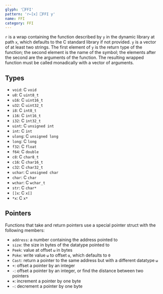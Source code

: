 ```yaml
---
glyph: '⎕FFI'
pattern: 'r←[x] ⎕FFI y'
name: FFI
category: FFI
---
```


`r` is a wrap containing the function described by `y` in the dynamic library at path `x`, which defaults to the C standard library if not provided. `y` is a vector of at least two strings. The first element of `y` is the return type of the function; the second element is the name of the symbol; the elements after the second are the arguments of the function. The resulting wrapped function must be called monadically with a vector of arguments.

## Types

* `void`: C `void`
* `u8`: C `uint8_t`
* `u16`: C `uint16_t`
* `u32`: C `uint32_t`
* `i8`: C `int8_t`
* `i16`: C `int16_t`
* `i32`: C `int32_t`
* `uint`: C `unsigned int`
* `int`: C `int`
* `ulong`: C `unsigned long`
* `long`: C `long`
* `f32`: C `float`
* `f64`: C `double`
* `c8`: C `char8_t`
* `c16`: C `char16_t`
* `c32`: C `char32_t`
* `uchar`: C `unsigned char`
* `char`: C `char`
* `wchar`: C `wchar_t`
* `str`: C `char*`
* `[]x`: C `x[]`
* `*x`: C `x*`

## Pointers

Functions that take and return pointers use a special pointer struct with the following members:

* `address`: a number containing the address pointed to
* `size`: the size in bytes of the datatype pointed to
* `Peek`: value at offset `⍵` in bytes
* `Poke`: write value `⍵` to offset `⍺`, which defaults to `0`
* `Cast`: return a pointer to the same address but with a different datatype `⍵`
* `+`: offset a pointer by an integer
* `-`: offset a pointer by an integer, or find the distance between two pointers
* `⧺`: increment a pointer by one byte
* `ⵧ`: decrement a pointer by one byte
